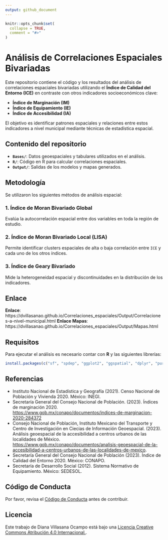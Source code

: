 ```yaml
---
output: github_document
---
```


<!-- README.md is generated from README.Rmd. Please edit that file -->

```r
knitr::opts_chunk$set(
  collapse = TRUE,
  comment = "#>"
)
```

# Análisis de Correlaciones Espaciales Bivariadas

Este repositorio contiene el código y los resultados del análisis de correlaciones espaciales bivariadas utilizando el **Índice de Calidad del Entorno (ICE)** en contraste con otros indicadores socioeconómicos clave:

- **Índice de Marginación (IM)**
- **Índice de Equipamiento (IE)**
- **Índice de Accesibilidad (IA)**

El objetivo es identificar patrones espaciales y relaciones entre estos indicadores a nivel municipal mediante técnicas de estadística espacial.

## Contenido del repositorio

- **`Bases/`**: Datos geoespaciales y tabulares utilizados en el análisis.
- **`R/`**: Código en R para calcular correlaciones espaciales.
- **`Output/`**: Salidas de los modelos y mapas generados.

## Metodología

Se utilizaron los siguientes métodos de análisis espacial:

### **1. Índice de Moran Bivariado Global**
Evalúa la autocorrelación espacial entre dos variables en toda la región de estudio.

### **2. Índice de Moran Bivariado Local (LISA)**
Permite identificar clusters espaciales de alta o baja correlación entre `ICE` y cada uno de los otros índices.

### **3. Índice de Geary Bivariado**
Mide la heterogeneidad espacial y discontinuidades en la distribución de los indicadores.  


## Enlace   

**Enlace**: https://dvillasanao.github.io/Correlaciones_espaciales/Output/Correlaciones-a-nivel-municipal.html 
**Enlace Mapas**: https://dvillasanao.github.io/Correlaciones_espaciales/Output/Mapas.html  

## Requisitos

Para ejecutar el análisis es necesario contar con **R** y las siguientes librerías:

```r
install.packages(c("sf", "spdep", "ggplot2", "ggspatial", "dplyr", "purrr"))
```

## Referencias

-   Instituto Nacional de Estadística y Geografía (2021). Censo Nacional de Población y Vivienda 2020. México: INEGI.
-   Secretaría General del Consejo Nacional de Población. (2023). Índices de marginación 2020. <https://www.gob.mx/conapo/documentos/indices-de-marginacion-2020-284372> 
-   Consejo Nacional de Población, Instituto Mexicano del Transporte y Centro de Investigación en Ciecias de Información Geoespacial. (2023). Análisis geoespacial de la accesibilidad a centros urbanos de las localidades de México. <https://www.gob.mx/conapo/documentos/analisis-geoespacial-de-la-accesibilidad-a-centros-urbanos-de-las-localidades-de-mexico>.
-   Secretaría General del Consejo Nacional de Población (2023). Índice de Calidad del Entorno 2020. México: CONAPO.
-   Secretaría de Desarrollo Social (2012). Sistema Normativo de Equipamiento. México: SEDESOL.

## Código de Conducta

Por favor, revisa el [Código de Conducta](CODE_OF_CONDUCT.md) antes de contribuir.

## Licencia

Este trabajo de Diana Villasana Ocampo está bajo una <a rel="license" href="http://creativecommons.org/licenses/by/4.0/"> Licencia Creative Commons Atribución 4.0 Internacional.</a>.


